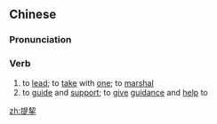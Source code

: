 ==Chinese==
{{zh-forms}}

===Pronunciation===
{{zh-pron
|m=tíqiè
|c=tai4 kit3
|mn=qz,xm,zz:thê-khia̍t
|cat=v
}}

===Verb===
{{zh-verb}}

# to [[lead]]; to [[take]] with [[one]]; to [[marshal]]
# to [[guide]] and [[support]]; to [[give]] [[guidance]] and [[help]] to

[[zh:提挈]]